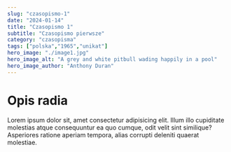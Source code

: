 ```yaml
---
slug: "czasopismo-1"
date: "2024-01-14"
title: "Czasopismo 1"
subtitle: "Czasopismo pierwsze"
category: "czasopisma"
tags: ["polska","1965","unikat"]
hero_image: "./image1.jpg"
hero_image_alt: "A grey and white pitbull wading happily in a pool"
hero_image_author: "Anthony Duran"
---
```


# Opis radia

Lorem ipsum dolor sit, amet consectetur adipisicing elit. 
Illum illo cupiditate molestias atque consequuntur ea quo cumque, odit velit sint similique? 
Asperiores ratione aperiam tempora, alias corrupti deleniti quaerat molestiae.
